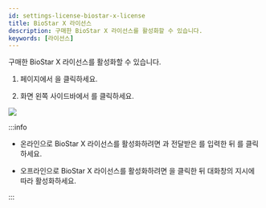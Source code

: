 ```yaml
---
id: settings-license-biostar-x-license
title: BioStar X 라이선스
description: 구매한 BioStar X 라이선스를 활성화할 수 있습니다.
keywords: [라이선스]
---
```


구매한 BioStar X 라이선스를 활성화할 수 있습니다.

1. <Cmd sid='shell.header.launcher' /> 페이지에서 <Cmd sid='shell.header.setting' />을 클릭하세요.

1. 화면 왼쪽 사이드바에서 <Cmd sid="setting.server.license.biostar2" product='2' />를 클릭하세요.

<Image src='/img/biostarx-settings-license-license.png' className='none' />

:::info

* 온라인으로 BioStar X 라이선스를 활성화하려면 <Cmd sid="setting.server.license.customerName" product='2' />과 전달받은 <Cmd sid="setting.server.license.activationKey" product='2' />를 입력한 뒤 <Cmd sid="setting.server.license.button.activate" product='2' />를 클릭하세요.

* 오프라인으로 BioStar X 라이선스를 활성화하려면 <Cmd sid="setting.server.license.button.requestOfflineKey" product='2' />을 클릭한 뒤 대화창의 지시에 따라 활성화하세요.

:::